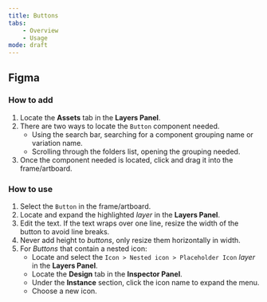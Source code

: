 ```yaml
---
title: Buttons
tabs:
    - Overview
    - Usage
mode: draft
---
```



## Figma


### How to add

1. Locate the **Assets** tab in the **Layers Panel**.
2. There are two ways to locate the `Button` component needed. 
   	* Using the search bar, searching for a component grouping name or variation name.
  	* Scrolling through the folders list, opening the grouping needed.
3. Once the component needed is located, click and drag it into the frame/artboard. 


### How to use

1. Select the `Button` in the frame/artboard. 
2. Locate and expand the highlighted *layer* in the **Layers Panel**.
3. Edit the text. If the text wraps over one line, resize the width of the button to avoid line breaks.
4. Never add height to *buttons*, only resize them horizontally in width. 
5. For *Buttons* that contain a nested icon: 
    * Locate and select the `Icon > Nested icon > Placeholder Icon` *layer* in the **Layers Panel**.
    * Locate the **Design** tab in the **Inspector Panel**.
    * Under the **Instance** section, click the icon name to expand the menu. 
    * Choose a new icon. 
